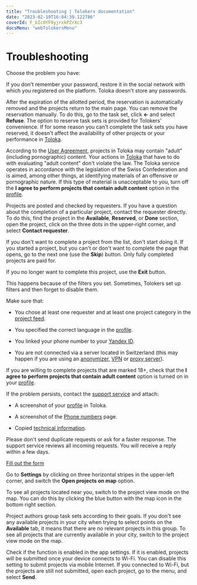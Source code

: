 ```yaml
---
title: "Troubleshooting | Tolokers documentation"
date: "2023-02-19T16:04:39.122786"
coverId: F_bIcOYF9yjrxkPZrXc3
docsMenu: "webTolokersMenu"
---
```



# Troubleshooting

Choose the problem you have:

<Cut title="Problem with registration or login">

<TroubleshootingContent1/>

<Cut title="I don't remember my username or password">

If you don't remember your password, restore it in the social network with which you registered on the platform. Toloka doesn't store any passwords.

</Cut>

<TroubleshootingContent2/>

</Cut>

<TroubleshootingContent12/>

<Cut title="Questions about projects">

<TroubleshootingContent13/>

<Cut title="How do I remove a reservation from a task?">

After the expiration of the allotted period, the reservation is automatically removed and the projects return to the main page. You can remove the reservation manually. To do this, go to the task set, click **←** and select **Refuse**. The option to reserve task sets is provided for Tolokers' convenience. If for some reason you can't complete the task sets you have reserved, it doesn't affect the availability of other projects or your performance in [Toloka](https://toloka.ai/tolokers/en/).

</Cut>

<Cut title="Questions about the content of projects">

<Cut title="The project contains adult content">

According to the [User Agreement](https://toloka.ai/tolokers/legal/user-agreement/), projects in Toloka may contain "adult" (including pornographic) content. Your actions in [Toloka](https://toloka.ai/tolokers/en/) that have to do with evaluating "adult content" don't violate the law. The Toloka service operates in accordance with the legislation of the Swiss Confederation and is aimed, among other things, at identifying materials of an offensive or pornographic nature. If this type of material is unacceptable to you, turn off the **I agree to perform projects that contain adult content** option in the [profile](https://we.toloka.ai/profile).

</Cut>

<TroubleshootingContent3/>

</Cut>

<Cut title="Questions about a particular project">

Projects are posted and checked by requesters. If you have a question about the completion of a particular project, contact the requester directly. To do this, find the project in the **Available**, **Reserved**, or **Done** section, open the project, click on the three dots in the upper-right corner, and select **Contact requester**.

<TroubleshootingContent4/>

</Cut>

<TroubleshootingContent14/>

<Cut title="What should I do if I received a project that I do not want to complete?">

If you don't want to complete a project from the list, don't start doing it. If you started a project, but you can't or don't want to complete the page that opens, go to the next one (use the **Skip**) button. Only fully completed projects are paid for.

If you no longer want to complete this project, use the **Exit** button.

</Cut>

<TroubleshootingContent5/>

<Cut title="There are no projects in the list">

This happens because of the filters you set. Sometimes, Tolokers set up filters and then forget to disable them.

Make sure that:

- You chose at least one requester and at least one project category in the [project feed](../../task-select).

- You specified the correct language in the [profile](https://we.toloka.ai/profile).

- You linked your phone number to your [Yandex ID](https://passport.yandex.com/profile/phones).

- You are not connected via a server located in Switzerland (this may happen if you are using an [anonymizer](https://en.wikipedia.org/wiki/Anonymizer), [VPN](https://en.wikipedia.org/wiki/Virtual_private_network) or [proxy server](https://en.wikipedia.org/wiki/Proxy_server)).

<Note mode="note" title="Note">

If you are willing to complete projects that are marked 18+, check that the **I agree to perform projects that contain adult content** option is turned on in your [profile](https://we.toloka.ai/profile).

</Note>

If the problem persists, contact the [support service](../support?form-source=troubleshooting#contact) and attach:

- A screenshot of your [profile](https://we.toloka.ai/profile) in Toloka.

- A screenshot of the [Phone numbers](https://passport.yandex.com/profile/phones) page.

- Copied [technical information](https://yandex.com/internet/).

<Note mode="note" title="Note">

Please don't send duplicate requests or ask for a faster response. The support service reviews all incoming requests. You will receive a reply within a few days.

</Note>

[Fill out the form](../support?form-source=troubleshooting#contact)

</Cut>

<TroubleshootingContent6/>

</Cut>

<Cut title="Questions about the mobile app">

<TroubleshootingContent7/>

<Cut title="How do I change the type of walk-home projects?">

Go to **Settings** by clicking on three horizontal stripes in the upper-left corner, and switch the **Open projects on map** option.

</Cut>

<Cut title="How can I see all projects that are near me on the map?">

To see all projects located near you, switch to the project view mode on the map. You can do this by clicking the blue button with the map icon in the bottom right section.

</Cut>

<TroubleshootingContent8/>

</Cut>

<Cut title="Technical issues">

<TroubleshootingContent9/>

<Cut title="I open the project, but there are no points on the map">

Project authors group task sets according to their goals. If you don't see any available projects in your city when trying to select points on the **Available** tab, it means that there are no relevant projects in this group. To see all projects that are currently available in your city, switch to the project view mode on the map.

</Cut>

<Cut title="After I click “Submit”, the project remains in “Completed”">

Check if the function is enabled in the app settings. If it is enabled, projects will be submitted once your device connects to Wi-Fi. You can disable this setting to submit projects via mobile Internet. If you connected to Wi-Fi, but the projects are still not submitted, open each project, go to the menu, and select **Send**.

</Cut>

<TroubleshootingContent10/>

</Cut>

<TroubleshootingContent11/>
